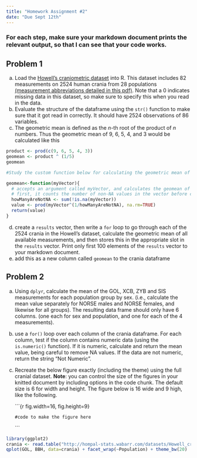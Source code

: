 ```yaml
---
title: "Homework Assignment #2"
date: "Due Sept 12th"
---
```


### For each step, make sure your markdown document prints the relevant output, so that I can see <span class="mega-octicon octicon-eye"></span>  that your code works.  

## Problem 1

a.  Load the [Howell's craniometric dataset](datasets/Howell_craniometry.txt) into R. This dataset includes 82 measurements on 2524 human crania from 28 populations [(measurement abbreviations detailed in this pdf)](datasets/Howell_Measurement_definitions.pdf). Note that a 0 indicates missing data in this dataset, so make sure to specify this when you read in the data.
b.  Evaluate the structure of the dataframe using the `str()` function to make sure that it got read in correctly.  It should have 2524 observations of 86 variables.
c.  The geometric mean is defined as the *n*-th root of the product of *n* numbers. Thus the geometric mean of 9, 6, 5, 4, and 3 would be calculated like this
 
```r
product <- prod(c(9, 6, 5, 4, 3))
geomean <- product ^ (1/5) 
geomean

#Study the custom function below for calculating the geometric mean of a value of variables. Make sure you understand how it works....you will need to use in in the next step.  

geomean<-function(myVector){
  # accepts an argument called myVector, and calculates the geomean of the vector
  # first, it counts the number of non-NA values in the vector before calculating the geomean
  howManyAreNotNA <- sum(!is.na(myVector))
  value <- prod(myVector^(1/howManyAreNotNA), na.rm=TRUE)
  return(value)
}
```
    
d.  create a `results` vector, then write a `for` loop to go through each of the 2524 crania in the Howell's dataset, calculate the geometric mean of all available measurements, and then stores this in the appropriate slot in the `results` vector. Print only first 100 elements of the `results` vector to your markdown document. 
e.  add this as a new column called `geomean` to the crania dataframe

## Problem 2

a. Using `dplyr`, calculate the mean of the GOL, XCB, ZYB and SIS measurements for each population group by sex.  (i.e., calculate the mean value separately for NORSE males and NORSE females, and likewise for all groups). The resulting data frame should only have 6 columns. (one each for sex and population, and one for each of the 4 measurements).
b. use a `for()` loop over each column of the crania dataframe. For each column, test if the column contains numeric data (using the `is.numeric()` function).  If it is numeric, calculate and return the mean value, being careful to remove NA values.  If the data are not numeric, return the string "Not Numeric". 
c. Recreate the below figure exactly (including the theme) using the full cranial dataset. **Note**: you can control the size of the figures in your knitted document by including options in the code chunk. The default size is 6 for width and height.  The figure below is 16 wide and 9 high, like the following.

    \`\`\`{r fig.width=16, fig.height=9}

      `#code to make the figure here`

    \`\`\`

```r
library(ggplot2)
crania <- read.table("http://hompal-stats.wabarr.com/datasets/Howell_craniometry.txt",sep=",", header=TRUE, na=0)
qplot(GOL, BBH, data=crania) + facet_wrap(~Population) + theme_bw(20)
```
